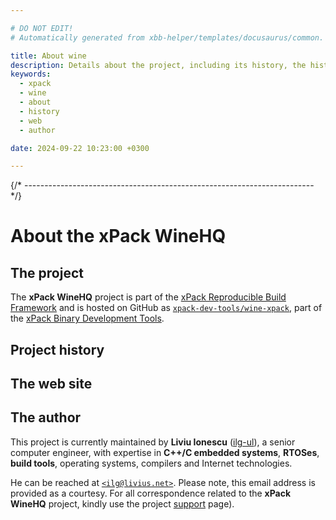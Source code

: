 ```yaml
---

# DO NOT EDIT!
# Automatically generated from xbb-helper/templates/docusaurus/common.

title: About wine
description: Details about the project, including its history, the history of the website, and details about the author.
keywords:
  - xpack
  - wine
  - about
  - history
  - web
  - author

date: 2024-09-22 10:23:00 +0300

---
```



{/* ------------------------------------------------------------------------ */}

# About the xPack WineHQ

## The project

The **xPack WineHQ** project is part of the
[xPack Reproducible Build Framework](https://xpack.github.io)
and is hosted on GitHub as
[`xpack-dev-tools/wine-xpack`](https://github.com/xpack-dev-tools/wine-xpack),
part of the [xPack Binary Development Tools](https://github.com/xpack-dev-tools/).

<MoreIntro/>

## Project history

<History/>

## The web site

<Website/>

## The author

This project is currently maintained by **Liviu Ionescu**
([ilg-ul](https://github.com/ilg-ul)),
a senior computer engineer, with expertise in **C++/C embedded systems**,
**RTOSes**, **build tools**, operating systems, compilers
and Internet technologies.

He can be reached at [`<ilg@livius.net>`](mailto:ilg@livius.net).
Please note, this email address is provided as a courtesy.
For all correspondence related to the **xPack WineHQ**
project, kindly use the project [support](/docs/support/) page).
